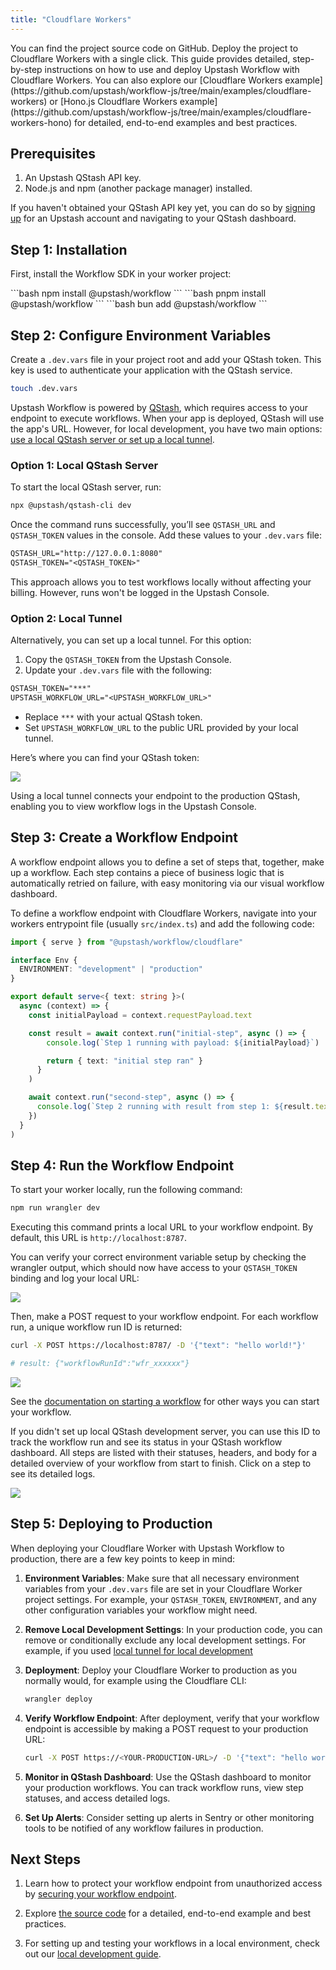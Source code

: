 ```yaml
---
title: "Cloudflare Workers"
---
```

<Card title="GitHub Repository" icon="github" href="https://github.com/upstash/workflow-js/tree/main/examples/cloudflare-workers" horizontal>
  You can find the project source code on GitHub.
</Card>
<Card title="Deploy With Cloudflare Workers" icon="cloudflare" href="https://deploy.workers.cloudflare.com/?url=https://github.com/upstash/qstash-workflow-example-cloudflare-workers" horizontal>
  Deploy the project to Cloudflare Workers with a single click.
</Card>
This guide provides detailed, step-by-step instructions on how to use and deploy Upstash Workflow with Cloudflare Workers. You can also explore our [Cloudflare Workers example](https://github.com/upstash/workflow-js/tree/main/examples/cloudflare-workers) or [Hono.js Cloudflare Workers example](https://github.com/upstash/workflow-js/tree/main/examples/cloudflare-workers-hono) for detailed, end-to-end examples and best practices.

## Prerequisites

1. An Upstash QStash API key.
2. Node.js and npm (another package manager) installed.

If you haven't obtained your QStash API key yet, you can do so by [signing up](https://console.upstash.com/login) for an Upstash account and navigating to your QStash dashboard.

## Step 1: Installation

First, install the Workflow SDK in your worker project:

<Tabs>
  <Tab title="npm">
  ```bash
  npm install @upstash/workflow
  ```
  </Tab>
  <Tab title="pnpm">
  ```bash
  pnpm install @upstash/workflow
  ```
  </Tab>
  <Tab title="bun">
  ```bash
  bun add @upstash/workflow
  ```
  </Tab>
</Tabs>


## Step 2: Configure Environment Variables

Create a `.dev.vars` file in your project root and add your QStash token. This key is used to authenticate your application with the QStash service.

```bash Terminal
touch .dev.vars
```

Upstash Workflow is powered by [QStash](/qstash/overall/getstarted), which requires access to your endpoint to execute workflows. When your app is deployed, QStash will use the app's URL. However, for local development, you have two main options: [use a local QStash server or set up a local tunnel](/workflow/howto/local-development).

### Option 1: Local QStash Server

To start the local QStash server, run:

```bash
npx @upstash/qstash-cli dev
```

Once the command runs successfully, you’ll see `QSTASH_URL` and `QSTASH_TOKEN` values in the console. Add these values to your `.dev.vars` file:

```txt .dev.vars
QSTASH_URL="http://127.0.0.1:8080"
QSTASH_TOKEN="<QSTASH_TOKEN>"
```

This approach allows you to test workflows locally without affecting your billing. However, runs won't be logged in the Upstash Console.

### Option 2: Local Tunnel

Alternatively, you can set up a local tunnel. For this option:

1. Copy the `QSTASH_TOKEN` from the Upstash Console.
2. Update your `.dev.vars` file with the following:

```txt .dev.vars
QSTASH_TOKEN="***"
UPSTASH_WORKFLOW_URL="<UPSTASH_WORKFLOW_URL>"
```

- Replace `***` with your actual QStash token.
- Set `UPSTASH_WORKFLOW_URL` to the public URL provided by your local tunnel.

Here’s where you can find your QStash token:

<Frame>
  <img src="/img/qstash-workflow/qstash_token.png" />
</Frame>

Using a local tunnel connects your endpoint to the production QStash, enabling you to view workflow logs in the Upstash Console.

## Step 3: Create a Workflow Endpoint

A workflow endpoint allows you to define a set of steps that, together, make up a workflow. Each step contains a piece of business logic that is automatically retried on failure, with easy monitoring via our visual workflow dashboard.

To define a workflow endpoint with Cloudflare Workers, navigate into your workers entrypoint file (usually `src/index.ts`) and add the following code:

```typescript src/index.ts
import { serve } from "@upstash/workflow/cloudflare"

interface Env {
  ENVIRONMENT: "development" | "production"
}

export default serve<{ text: string }>(
  async (context) => {
    const initialPayload = context.requestPayload.text

    const result = await context.run("initial-step", async () => {
        console.log(`Step 1 running with payload: ${initialPayload}`)

        return { text: "initial step ran" }
      }
    )

    await context.run("second-step", async () => {
      console.log(`Step 2 running with result from step 1: ${result.text}`)
    })
  }
)
```

## Step 4: Run the Workflow Endpoint

To start your worker locally, run the following command:

```bash Terminal
npm run wrangler dev
```

Executing this command prints a local URL to your workflow endpoint. By default, this URL is `http://localhost:8787`.

You can verify your correct environment variable setup by checking the wrangler output, which should now have access to your `QSTASH_TOKEN` binding and log your local URL:

<Frame>
  <img src="/img/qstash-workflow/wrangler.png" />
</Frame>

Then, make a POST request to your workflow endpoint. For each workflow run, a unique workflow run ID is returned:

```bash Terminal
curl -X POST https://localhost:8787/ -D '{"text": "hello world!"}'

# result: {"workflowRunId":"wfr_xxxxxx"}
```

<Frame>
  <img src="/img/qstash-workflow/workers_local_request.png" />
</Frame>

See the [documentation on starting a workflow](/workflow/howto/start) for other ways you can start your workflow.

If you didn't set up local QStash development server, you can use this ID to track the workflow run and see its status in your QStash workflow dashboard. All steps are listed with their statuses, headers, and body for a detailed overview of your workflow from start to finish. Click on a step to see its detailed logs.

<Frame>
  <img src="/img/qstash-workflow/dashboard.png" />
</Frame>

## Step 5: Deploying to Production

When deploying your Cloudflare Worker with Upstash Workflow to production, there are a few key points to keep in mind:

1. **Environment Variables**: Make sure that all necessary environment variables from your `.dev.vars` file are set in your Cloudflare Worker project settings. For example, your `QSTASH_TOKEN`, `ENVIRONMENT`, and any other configuration variables your workflow might need.

2. **Remove Local Development Settings**: In your production code, you can remove or conditionally exclude any local development settings. For example, if you used [local tunnel for local development](/workflow/howto/local-development#local-tunnel-with-ngrok)

3. **Deployment**: Deploy your Cloudflare Worker to production as you normally would, for example using the Cloudflare CLI:

   ```bash Terminal
   wrangler deploy
   ```

4. **Verify Workflow Endpoint**: After deployment, verify that your workflow endpoint is accessible by making a POST request to your production URL:

   ```bash Terminal
   curl -X POST https://<YOUR-PRODUCTION-URL>/ -D '{"text": "hello world!"}'
   ```

5. **Monitor in QStash Dashboard**: Use the QStash dashboard to monitor your production workflows. You can track workflow runs, view step statuses, and access detailed logs.

6. **Set Up Alerts**: Consider setting up alerts in Sentry or other monitoring tools to be notified of any workflow failures in production.

## Next Steps

1. Learn how to protect your workflow endpoint from unauthorized access by [securing your workflow endpoint](/workflow/howto/security).

2. Explore [the source code](https://github.com/upstash/workflow-js/tree/main/examples/cloudflare-workers) for a detailed, end-to-end example and best practices.

3. For setting up and testing your workflows in a local environment, check out our [local development guide](/workflow/howto/local-development).
